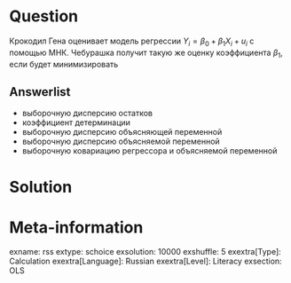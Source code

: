 Question
========
Крокодил Гена оценивает модель регрессии $Y_i = \beta_0 + \beta_1 X_i + u_i$ с помощью МНК.
Чебурашка получит такую же оценку коэффициента $\beta_1$, если будет минимизировать

Answerlist
----------
* выборочную дисперсию остатков
* коэффициент детерминации
* выборочную дисперсию объясняющей переменной
* выборочную дисперсию объясняемой переменной
* выборочную ковариацию регрессора и объясняемой переменной


Solution
========


Meta-information
================
exname: rss
extype: schoice
exsolution: 10000
exshuffle: 5
exextra[Type]: Calculation
exextra[Language]: Russian
exextra[Level]: Literacy
exsection: OLS
